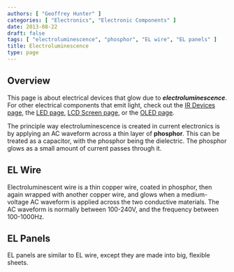 ```yaml
---
authors: [ "Geoffrey Hunter" ]
categories: [ "Electronics", "Electronic Components" ]
date: 2013-08-22
draft: false
tags: [ "electroluminescence", "phosphor", "EL wire", "EL panels" ]
title: Electroluminescence
type: page
---
```



## Overview

This page is about electrical devices that glow due to _**electroluminescence**_. For other electrical components that emit light, check out the [IR Devices page,](/electronics/components/ir-devices) the [LED page](/docs/electronics/components/diodes/light-emitting-diodes-leds/index.mdx), [LCD Screen page](/electronics/components/lcd-screens), or the [OLED page](/electronics/components/oled-screens).

The principle way electroluminescence is created in current electronics is by applying an AC waveform across a thin layer of **phosphor**. This can be treated as a capacitor, with the phosphor being the dielectric. The phosphor glows as a small amount of  current passes through it.

## EL Wire

Electroluminescent wire is a thin copper wire, coated in phosphor, then again wrapped with another copper wire, and glows when a medium-voltage AC waveform is applied across the two conductive materials. The AC waveform is normally between 100-240V, and the frequency between 100-1000Hz.

## EL Panels

EL panels are similar to EL wire, except they are made into big, flexible sheets.
